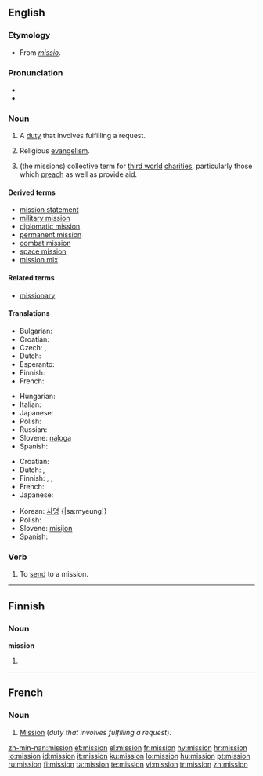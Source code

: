 ==English==
{{wikipedia}}

===Etymology===
*From {{L.}} ''[[missio#Latin|missio]]''.

===Pronunciation===
* {{audio|en-us-mission.ogg|Audio (US)}}
* {{rhymes|ɪʃən}}

===Noun===
{{en-noun|missions|-}}

# {{countable}} A [[duty]] that involves fulfilling a request.
# {{uncountable}} Religious [[evangelism]].
# {{uncountable}} (the missions) collective term for [[third world]] [[charities]], particularly those which [[preach]] as well as provide aid.

====Derived terms====
* [[mission statement]]
* [[military mission]]
* [[diplomatic mission]]
* [[permanent mission]]
* [[combat mission]]
* [[space mission]]
* [[mission mix]]

====Related terms====
*[[missionary]]

====Translations====
{{trans-top|duty that involves fulfilling a request}}
* Bulgarian: {{t+|bg|мисия|f|sc=Cyrl}}
* Croatian: {{t+|hr|misija|f}}
* Czech: {{t-|cs|poslání|n}}, {{t-|cs|mise|f}}
* Dutch: {{t-|nl|missie|f}}
* Esperanto: {{t|eo|misio|xs=Esperanto}}
* Finnish: {{t+|fi|tehtävä}}
* French: {{t+|fr|mission|f}}
{{trans-mid}}
* Hungarian: {{t+|hu|küldetés}}
* Italian: {{t+|it|missione|f}}
* Japanese: {{t+|ja|任務|tr=ninmu|sc=Jpan}}
* Polish: {{t-|pl|misja|f}}
* Russian: {{t+|ru|миссия|f|tr=míssija|sc=Cyrl}}
* Slovene: [[naloga]] {{f}}
* Spanish: {{t-|es|misión|f}}
{{trans-bottom}}

{{trans-top|religious evangelism}}
* Croatian: {{t+|hr|misija|f}}
* Dutch: {{t-|nl|missie|f}}, {{t|nl|zending|f}}
* Finnish: {{t-|fi|missio}}, {{t-|fi|lähetys}}, {{t-|fi|lähetystyö}}
* French: {{t+|fr|mission|f}}
* Japanese: {{t|ja|伝道|tr=dendō|sc=Jpan}}
{{trans-mid}}
* Korean: [[사명]] {|sa:myeung|}
* Polish: {{t-|pl|misja|f}}
* Slovene: [[misijon]] {{m}}
* Spanish: {{t-|es|misión|f}}
{{trans-bottom}}

===Verb===
{{en-verb}}

# {{transitive}} To [[send]] to a mission.

----

==Finnish==

===Noun===
'''mission'''

# {{fi-form of|type=noun|case=genitive|pl=singular|[[missio]]}}

----

==French==

===Noun===
{{fr-noun|f}}

# [[mission#English|Mission]] (''duty that involves fulfilling a request'').

[[zh-min-nan:mission]]
[[et:mission]]
[[el:mission]]
[[fr:mission]]
[[hy:mission]]
[[hr:mission]]
[[io:mission]]
[[id:mission]]
[[it:mission]]
[[ku:mission]]
[[lo:mission]]
[[hu:mission]]
[[pt:mission]]
[[ru:mission]]
[[fi:mission]]
[[ta:mission]]
[[te:mission]]
[[vi:mission]]
[[tr:mission]]
[[zh:mission]]